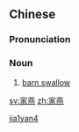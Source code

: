 ==Chinese==
{{zh-forms}}

===Pronunciation===
{{zh-pron
|m=jiāyàn
|cat=n
}}

===Noun===
{{zh-noun}}

# [[barn swallow]]

[[Category:zh:Birds|jia1yan4]]

[[sv:家燕]]
[[zh:家燕]]